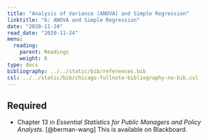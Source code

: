 ```yaml
---
title: "Analysis of Variance (ANOVA) and Simple Regression"
linktitle: "6: ANOVA and Simple Regression"
date: "2020-11-24"
read_date: "2020-11-24"
menu:
  reading:
    parent: Readings
    weight: 6
type: docs
bibliography: ../../static/bib/references.bib
csl: ../../static/bib/chicago-fullnote-bibliography-no-bib.csl
---
```


## Required

- <i class="fas fa-book"></i> Chapter 13 in *Essential Statistics for Public Managers and Policy Analysts.* [@berman-wang] This is available on Blackboard.
